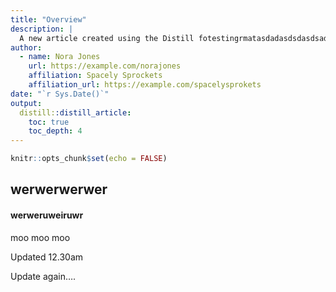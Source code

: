 ```yaml
---
title: "Overview"
description: |
  A new article created using the Distill fotestingrmatasdadasdsdasdsadasd. Testing
author:
  - name: Nora Jones 
    url: https://example.com/norajones
    affiliation: Spacely Sprockets
    affiliation_url: https://example.com/spacelysprokets
date: "`r Sys.Date()`"
output: 
  distill::distill_article:
    toc: true
    toc_depth: 4
---
```


```r
knitr::opts_chunk$set(echo = FALSE)
```


## werwerwerwer

#### werweruweiruwr

moo moo moo

Updated 12.30am

Update again....


